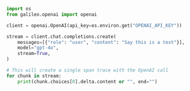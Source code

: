 ```python Python
import os
from galileo.openai import openai

client = openai.OpenAI(api_key=os.environ.get("OPENAI_API_KEY"))

stream = client.chat.completions.create(
    messages=[{"role": "user", "content": "Say this is a test"}], 
    model="gpt-4o", 
    stream=True,
)

# This will create a single span trace with the OpenAI call
for chunk in stream:
    print(chunk.choices[0].delta.content or "", end="") 
```
